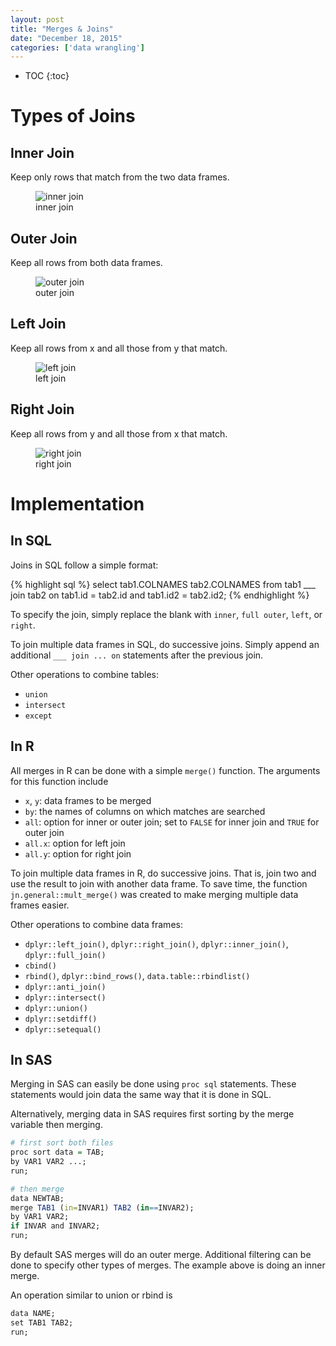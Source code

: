 ```yaml
---
layout: post
title: "Merges & Joins"
date: "December 18, 2015"
categories: ['data wrangling']
---
```


* TOC
{:toc}

# Types of Joins

## Inner Join
Keep only rows that match from the two data frames.

![inner join](http://jennguyen1.github.io/nhuyhoa/figure/images/inner_join.png)

## Outer Join
Keep all rows from both data frames.

![outer join](http://jennguyen1.github.io/nhuyhoa/figure/images/outer_join.png)

## Left Join
Keep all rows from x and all those from y that match.

![left join](http://jennguyen1.github.io/nhuyhoa/figure/images/left_join.png)

## Right Join
Keep all rows from y and all those from x that match.

![right join](http://jennguyen1.github.io/nhuyhoa/figure/images/right_join.png)

# Implementation 

## In SQL
Joins in SQL follow a simple format:

{% highlight sql %}
select tab1.COLNAMES tab2.COLNAMES
from tab1
___ join tab2
on tab1.id = tab2.id and tab1.id2 = tab2.id2;
{% endhighlight %}

To specify the join, simply replace the blank with `inner`, `full outer`, `left`, or `right`. 

To join multiple data frames in SQL, do successive joins. Simply append an additional `___ join ... on` statements after the previous join.

Other operations to combine tables:

* `union`
* `intersect`
* `except`

## In R
All merges in R can be done with a simple `merge()` function. The arguments for this function include

* `x`, `y`: data frames to be merged
* `by`: the names of columns on which matches are searched
* `all`: option for inner or outer join; set to `FALSE` for inner join and `TRUE` for outer join
* `all.x`: option for left join
* `all.y`: option for right join

To join multiple data frames in R, do successive joins. That is, join two and use the result to join with another data frame. To save time, the function `jn.general::mult_merge()` was created to make merging multiple data frames easier.

Other operations to combine data frames:

* `dplyr::left_join()`, `dplyr::right_join()`, `dplyr::inner_join()`, `dplyr::full_join()`
* `cbind()`
* `rbind()`, `dplyr::bind_rows()`, `data.table::rbindlist()`
* `dplyr::anti_join()` 
* `dplyr::intersect()` 
* `dplyr::union()` 
* `dplyr::setdiff()`
* `dplyr::setequal()`

## In SAS

Merging in SAS can easily be done using `proc sql` statements. These statements would join data the same way that it is done in SQL. 

Alternatively, merging data in SAS requires first sorting by the merge variable then merging.

```r
# first sort both files
proc sort data = TAB;
by VAR1 VAR2 ...;
run;

# then merge
data NEWTAB;
merge TAB1 (in=INVAR1) TAB2 (in==INVAR2);
by VAR1 VAR2;
if INVAR and INVAR2;
run;
```

By default SAS merges will do an outer merge. Additional filtering can be done to specify other types of merges. The example above is doing an inner merge. 

An operation similar to union or rbind is
```r
data NAME;
set TAB1 TAB2;
run;
```

